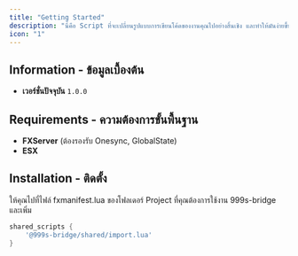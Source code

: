 ```yaml
---
title: "Getting Started"
description: "นี่คือ Script ที่จะเปลี่ยนรูปแบบการเขียนโค้ดของงานคุณไปอย่างสิ้นเชิง และทำให้มันง่ายขึ้นด้วย 999s-bridge ของพวกเรา"
icon: "1"
---
```


## Information - ข้อมูลเบื้องต้น

- **เวอร์ชั่นปัจจุบัน** `1.0.0`

## Requirements - ความต้องการขั้นพื้นฐาน

- **FXServer** (ต้องรองรับ Onesync, GlobalState)
- **ESX**

## Installation - ติดตั้ง

ให้คุณไปที่ไฟล์ fxmanifest.lua ของโฟลเดอร์ Project ที่คุณต้องการใช้งาน 999s-bridge และเพิ่ม

```lua
shared_scripts {
	'@999s-bridge/shared/import.lua'
}
```